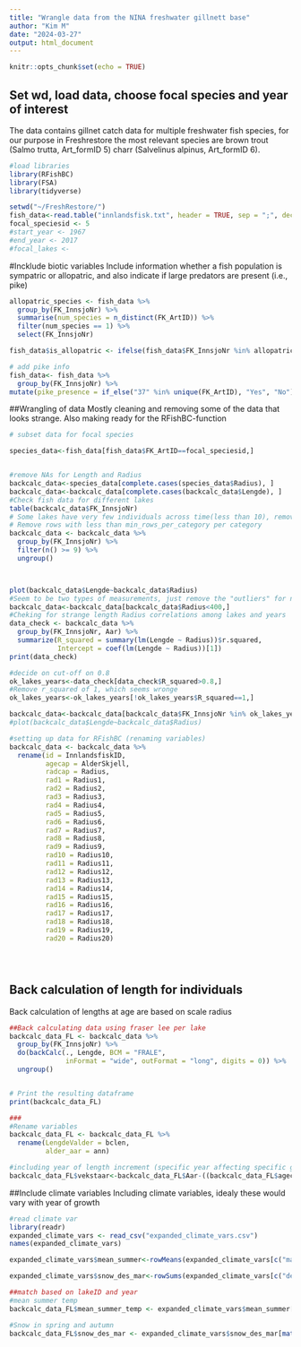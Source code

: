 ```yaml
---
title: "Wrangle data from the NINA freshwater gillnett base"
author: "Kim M"
date: "2024-03-27"
output: html_document
---
```


```r
knitr::opts_chunk$set(echo = TRUE)
```

## Set wd, load data, choose focal species and year of interest

The data contains gillnet catch data for multiple freshwater fish species, for our purpose in Freshrestore the most relevant species are brown trout (Salmo trutta, Art_formID 5) charr (Salvelinus alpinus, Art_formID 6). 


```r
#load libraries
library(RFishBC)
library(FSA)
library(tidyverse)

setwd("~/FreshRestore/")
fish_data<-read.table("innlandsfisk.txt", header = TRUE, sep = ";", dec = ".")
focal_speciesid <- 5
#start_year <- 1967
#end_year <- 2017
#focal_lakes <-
```
#Incklude biotic variables
Include information whether a fish population is sympatric or allopatric, and also indicate if large predators are present (i.e., pike)
```r
allopatric_species <- fish_data %>%
  group_by(FK_InnsjoNr) %>%
  summarise(num_species = n_distinct(FK_ArtID)) %>%
  filter(num_species == 1) %>%
  select(FK_InnsjoNr)

fish_data$is_allopatric <- ifelse(fish_data$FK_InnsjoNr %in% allopatric_species$FK_InnsjoNr, "allopatric", "sympatric")

# add pike info
fish_data<- fish_data %>%
  group_by(FK_InnsjoNr) %>%
mutate(pike_presence = if_else("37" %in% unique(FK_ArtID), "Yes", "No")) #37 is pike

```


##Wrangling of data
Mostly cleaning and removing some of the data that looks strange. Also making ready for the RFishBC-function

```r
# subset data for focal species

species_data<-fish_data[fish_data$FK_ArtID==focal_speciesid,]


#remove NAs for Length and Radius 
backcalc_data<-species_data[complete.cases(species_data$Radius), ]
backcalc_data<-backcalc_data[complete.cases(backcalc_data$Lengde), ]
#Check fish data for different lakes
table(backcalc_data$FK_InnsjoNr)
# Some lakes have very few individuals across time(less than 10), remove these lakes as they dont seem representative for the species
# Remove rows with less than min_rows_per_category per category
backcalc_data <- backcalc_data %>%
  group_by(FK_InnsjoNr) %>%
  filter(n() >= 9) %>%
  ungroup()



plot(backcalc_data$Lengde~backcalc_data$Radius)
#Seem to be two types of measurements, just remove the "outliers" for now
backcalc_data<-backcalc_data[backcalc_data$Radius<400,]
#Cheking for strange length Radius correlations among lakes and years
data_check <- backcalc_data %>%
  group_by(FK_InnsjoNr, Aar) %>%
  summarize(R_squared = summary(lm(Lengde ~ Radius))$r.squared,
            Intercept = coef(lm(Lengde ~ Radius))[1])
print(data_check)

#decide on cut-off on 0.8
ok_lakes_years<-data_check[data_check$R_squared>0.8,]
#Remove r_squared of 1, which seems wronge
ok_lakes_years<-ok_lakes_years[!ok_lakes_years$R_squared==1,]

backcalc_data<-backcalc_data[backcalc_data$FK_InnsjoNr %in% ok_lakes_years$FK_InnsjoNr & backcalc_data$Aar %in% ok_lakes_years$Aar ,]
#plot(backcalc_data$Lengde~backcalc_data$Radius)

#setting up data for RFishBC (renaming variables)
backcalc_data <- backcalc_data %>%
  rename(id = InnlandsfiskID,
         agecap = AlderSkjell,
         radcap = Radius,
         rad1 = Radius1,
         rad2 = Radius2,
         rad3 = Radius3,
         rad4 = Radius4,
         rad5 = Radius5,
         rad6 = Radius6,
         rad7 = Radius7,
         rad8 = Radius8,
         rad9 = Radius9,
         rad10 = Radius10,
         rad11 = Radius11,
         rad12 = Radius12,
         rad13 = Radius13,
         rad14 = Radius14,
         rad15 = Radius15,
         rad16 = Radius16,
         rad17 = Radius17,
         rad18 = Radius18,
         rad19 = Radius19,
         rad20 = Radius20)





```

## Back calculation of length for individuals

Back calculation of lengths at age are based on scale radius

```r

##Back calculating data using fraser lee per lake 
backcalc_data_FL <- backcalc_data %>%
  group_by(FK_InnsjoNr) %>%
  do(backCalc(., Lengde, BCM = "FRALE",
              inFormat = "wide", outFormat = "long", digits = 0)) %>%
  ungroup()


# Print the resulting dataframe
print(backcalc_data_FL)

###
#Rename variables
backcalc_data_FL <- backcalc_data_FL %>%
  rename(LengdeValder = bclen,
         alder_aar = ann)

#including year of length increment (specific year affecting specific growth)
backcalc_data_FL$vekstaar<-backcalc_data_FL$Aar-((backcalc_data_FL$agecap-backcalc_data_FL$alder_aar+1))
```

##Include climate variables
Including climate variables, idealy these would vary with year of growth

```r
#read climate var
library(readr)
expanded_climate_vars <- read_csv("expanded_climate_vars.csv")
names(expanded_climate_vars)

expanded_climate_vars$mean_summer<-rowMeans(expanded_climate_vars[c("may_temp_mean","jun_temp_mean","jul_temp_mean","aug_temp_mean")])

expanded_climate_vars$snow_des_mar<-rowSums(expanded_climate_vars[c("dec_snow_depth","mar_snow_depth")])

##match based on lakeID and year
#mean summer temp
backcalc_data_FL$mean_summer_temp <- expanded_climate_vars$mean_summer[match(paste(backcalc_data_FL$FK_InnsjoNr,backcalc_data_FL$vekstaar), paste(expanded_climate_vars$innsjo_nr,expanded_climate_vars$year))]

#Snow in spring and autumn 
backcalc_data_FL$snow_des_mar <- expanded_climate_vars$snow_des_mar[match(paste(backcalc_data_FL$FK_InnsjoNr,backcalc_data_FL$vekstaar), paste(expanded_climate_vars$innsjo_nr,expanded_climate_vars$year))]



```

